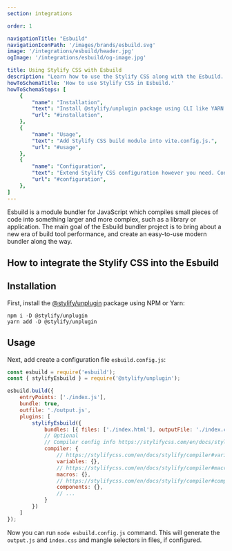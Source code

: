 ```yaml
---
section: integrations

order: 1

navigationTitle: "Esbuild"
navigationIconPath: '/images/brands/esbuild.svg'
image: '/integrations/esbuild/header.jpg'
ogImage: '/integrations/esbuild/og-image.jpg'

title: Using Stylify CSS with Esbuild
description: "Learn how to use the Stylify CSS along with the Esbuild. Code your website faster with Stylify CSS and Esbuild."
howToSchemaTitle: 'How to use Stylify CSS in Esbuild.'
howToSchemaSteps: [
	{
		"name": "Installation",
		"text": "Install @stylify/unplugin package using CLI like YARN or NPM.",
		"url": "#installation",
	},
	{
		"name": "Usage",
		"text": "Add Stylify CSS build module into vite.config.js.",
		"url": "#usage",
	},
	{
		"name": "Configuration",
		"text": "Extend Stylify CSS configuration however you need. Configure variables, components, custom selectors and a lot more.",
		"url": "#configuration",
	},
]
---
```


Esbuild is a module bundler for JavaScript which compiles small pieces of code into something larger and more complex, such as a library or application.
The main goal of the Esbuild bundler project is to bring about a new era of build tool performance, and create an easy-to-use modern bundler along the way.

## How to integrate the Stylify CSS into the Esbuild

## Installation
First, install the [@stylify/unplugin](/en/docs/unplugin) package using NPM or Yarn:

```
npm i -D @stylify/unplugin
yarn add -D @stylify/unplugin
```

## Usage
Next, add create a configuration file `esbuild.config.js`:

```javascript
const esbuild = require('esbuild');
const { stylifyEsbuild } = require('@stylify/unplugin');

esbuild.build({
	entryPoints: ['./index.js'],
	bundle: true,
	outfile: './output.js',
	plugins: [
		stylifyEsbuild({
			bundles: [{ files: ['./index.html'], outputFile: './index.css' }],
			// Optional
			// Compiler config info https://stylifycss.com/en/docs/stylify/compiler#configuration
			compiler: {
				// https://stylifycss.com/en/docs/stylify/compiler#variables
				variables: {},
				// https://stylifycss.com/en/docs/stylify/compiler#macros
				macros: {},
				// https://stylifycss.com/en/docs/stylify/compiler#components
				components: {},
				// ...
			}
		})
	]
});
```

Now you can run `node esbuild.config.js` command. This will generate the `output.js` and `index.css` and mangle selectors in files, if configured.

<WhereToNext />
